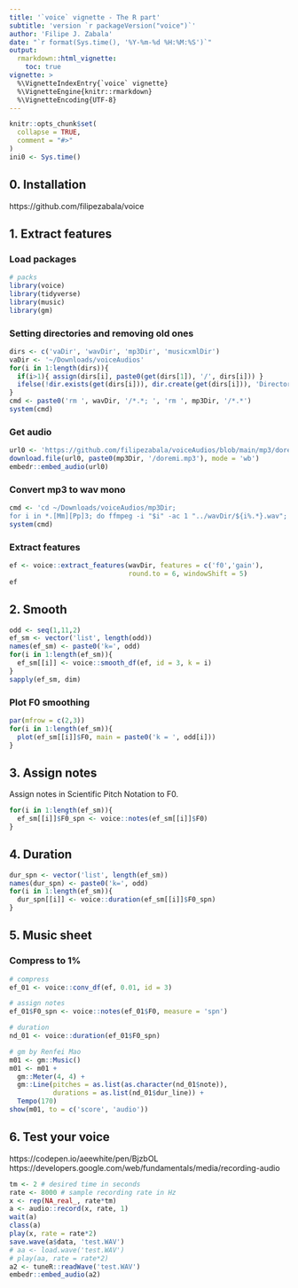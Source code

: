```yaml
---
title: '`voice` vignette - The R part'
subtitle: 'version `r packageVersion("voice")`'
author: 'Filipe J. Zabala'
date: "`r format(Sys.time(), '%Y-%m-%d %H:%M:%S')`"
output:
  rmarkdown::html_vignette:
    toc: true
vignette: >
  %\VignetteIndexEntry{`voice` vignette}
  %\VignetteEngine{knitr::rmarkdown}
  %\VignetteEncoding{UTF-8}
---
```


```r
knitr::opts_chunk$set(
  collapse = TRUE,
  comment = "#>"
)
ini0 <- Sys.time()
```

## 0. Installation
https://github.com/filipezabala/voice

## 1. Extract features
### Load packages
```r
# packs
library(voice)
library(tidyverse)
library(music)
library(gm)
```

### Setting directories and removing old ones
```r
dirs <- c('vaDir', 'wavDir', 'mp3Dir', 'musicxmlDir')
vaDir <- '~/Downloads/voiceAudios'
for(i in 1:length(dirs)){
  if(i>1){ assign(dirs[i], paste0(get(dirs[1]), '/', dirs[i])) }
  ifelse(!dir.exists(get(dirs[i])), dir.create(get(dirs[i])), 'Directory exists!')
}
cmd <- paste0('rm ', wavDir, '/*.*; ', 'rm ', mp3Dir, '/*.*')
system(cmd)
```


<!-- #### >>> To do #10 [SOLVED @ VERSION 0.0.0.9044 2021-09-12] -->
<!-- Automatize and test `autoDir` argument @ splitw.R.  <<< -->

<!-- #### >>> To do #20 [SOLVED @ VERSION 0.0.0.9044 2021-09-12] -->
<!-- Parameters fromWav, fromRttm admits either file or directory @ splitw.R. <<< -->

### Get audio
```r
url0 <- 'https://github.com/filipezabala/voiceAudios/blob/main/mp3/doremi.mp3?raw=true'
download.file(url0, paste0(mp3Dir, '/doremi.mp3'), mode = 'wb')
embedr::embed_audio(url0)
```

<!-- #### >>> To do #30 [SOLVED in 2021-11-07] -->
<!-- Insert a button to play audio files. <<< -->

<!-- #### >>> To do #40 -->
<!-- At `url0 <- 'https://github.com/filipezabala/voiceAudios/raw/main/bebezinho_2.005.wav'`, find out why the downloaded file is called `wav_bebezinho_2.005.wav`. <<< -->

### Convert mp3 to wav mono
```r
cmd <- 'cd ~/Downloads/voiceAudios/mp3Dir;
for i in *.[Mm][Pp]3; do ffmpeg -i "$i" -ac 1 "../wavDir/${i%.*}.wav"; done'
system(cmd)
```

### Extract features
```r
ef <- voice::extract_features(wavDir, features = c('f0','gain'),
                              round.to = 6, windowShift = 5)
ef
```
<!-- #### >>> To do #50 -->
<!-- Automatize and test `stereo2mono`. <<< -->

<!-- #### >>> To do #60 -->
<!-- Test different windowShift values.  <<< -->


## 2. Smooth
<!-- #### >>> To do #70 [SOLVED @ VERSION 0.0.0.9042 2021-09-12] -->
<!-- Write the function `smooth_df(x,k)`. <<< -->

```r
odd <- seq(1,11,2)
ef_sm <- vector('list', length(odd))
names(ef_sm) <- paste0('k=', odd)
for(i in 1:length(ef_sm)){
  ef_sm[[i]] <- voice::smooth_df(ef, id = 3, k = i)
}
sapply(ef_sm, dim)
```

### Plot F0 smoothing
```r
par(mfrow = c(2,3))
for(i in 1:length(ef_sm)){
  plot(ef_sm[[i]]$F0, main = paste0('k = ', odd[i]))
}
```


<!-- ### Pool -->
<!-- ```{r} -->
<!-- (ef01 <- voice::conv_df(ef, .01)) # 1% -->
<!-- ``` -->
<!-- #### >>> To do -->
<!-- 1. Eliminate this step, assigning notes and durations after smooth with moving average.   -->
<!-- 2. Apply voice::duration over the smoothed data.   -->

## 3. Assign notes
Assign notes in Scientific Pitch Notation to F0.
```r
for(i in 1:length(ef_sm)){
  ef_sm[[i]]$F0_spn <- voice::notes(ef_sm[[i]]$F0)
}
```

<!-- #### >>> To do #80 [WORK IN PROGRESS] -->
<!-- Write plot_note function to show both frequency and notes in spn, midi and black formats. <<< -->

<!-- #### >>> To do #90 -->
<!-- Write a function to, given a frequency in Hz, convert in any SPN. <<< -->

<!-- #### >>> To do #100 -->
<!-- Implement and study major/minor chords identifier (consider `tabr` functions). <<< -->

<!-- #### >>> To do #110 -->
<!-- Study sequences (scales and arpeggios). <<< -->


## 4. Duration
```r
dur_spn <- vector('list', length(ef_sm))
names(dur_spn) <- paste0('k=', odd)
for(i in 1:length(ef_sm)){
  dur_spn[[i]] <- voice::duration(ef_sm[[i]]$F0_spn) 
}
```

<!-- ## 5. Distance -->
<!-- Distance in semitones -->
<!-- ```{r} -->
<!-- nd <- vector('list', length(ef_sm)) -->
<!-- for(i in 1:length(ef_sm)){ -->
<!--   nd[[i]] <- music::noteDistance(as.character(dur_spn[[i]]$note)) -->
<!--   print(summary(nd[[i]])) -->
<!-- } -->
<!-- nd[[1]] -->
<!-- ``` -->

<!-- #### >>> To do #120 -->
<!-- Extract and test microtones. (Giuliano's idea.) <<< -->

<!-- ### Play -->
<!-- ```{r} -->
<!-- music::playNote(note = as.character(dur.spn$note), duration = dur.spn$dur_line) -->
<!-- ``` -->
<!-- #### >>> To do -->
<!-- 1. Check version to play different durations.   -->

<!-- To do:   -->
<!-- 1. Solve in Linux:   -->

<!-- ```{r} -->
<!-- # ALSA lib pcm_dmix.c:1089:(snd_pcm_dmix_open) unable to open slave -->
<!-- # ALSA lib pcm.c:2642:(snd_pcm_open_noupdate) Unknown PCM cards.pcm.rear -->
<!-- # ALSA lib pcm.c:2642:(snd_pcm_open_noupdate) Unknown PCM cards.pcm.center_lfe -->
<!-- # ALSA lib pcm.c:2642:(snd_pcm_open_noupdate) Unknown PCM cards.pcm.side -->
<!-- # ALSA lib pcm_route.c:869:(find_matching_chmap) Found no matching channel map -->
<!-- # ALSA lib pcm_oss.c:377:(_snd_pcm_oss_open) Unknown field port -->
<!-- # ALSA lib pcm_oss.c:377:(_snd_pcm_oss_open) Unknown field port -->
<!-- # ALSA lib pulse.c:242:(pulse_connect) PulseAudio: Unable to connect: Connection refused -->
<!-- #  -->
<!-- # ALSA lib pulse.c:242:(pulse_connect) PulseAudio: Unable to connect: Connection refused -->
<!-- #  -->
<!-- # ALSA lib pcm_usb_stream.c:486:(_snd_pcm_usb_stream_open) Invalid type for card -->
<!-- # ALSA lib pcm_usb_stream.c:486:(_snd_pcm_usb_stream_open) Invalid type for card -->
<!-- # ALSA lib pcm_dmix.c:1089:(snd_pcm_dmix_open) unable to open slave -->
<!-- # ALSA lib pcm_dmix.c:1089:(snd_pcm_dmix_open) unable to open slave -->
<!-- ``` -->

## 5. Music sheet
### Compress to 1%
```r
# compress
ef_01 <- voice::conv_df(ef, 0.01, id = 3)

# assign notes
ef_01$F0_spn <- voice::notes(ef_01$F0, measure = 'spn')

# duration
nd_01 <- voice::duration(ef_01$F0_spn)

# gm by Renfei Mao
m01 <- gm::Music()
m01 <- m01 +
  gm::Meter(4, 4) +
  gm::Line(pitches = as.list(as.character(nd_01$note)),
           durations = as.list(nd_01$dur_line)) +
  Tempo(170)
show(m01, to = c('score', 'audio'))
```


## 6. Test your voice

https://codepen.io/aeewhite/pen/BjzbOL
https://developers.google.com/web/fundamentals/media/recording-audio

<script>
<h2>Not Recording</h2>

<button class="notRec">Not Recording</button>

<br />
<br />
<h2>Recording</h2>

<button class="Rec">Recording</button>

<h2>Demo</h2>
<p>Click the button to start/stop recording</p>
<button id="recButton"></button>

</script>

```r
tm <- 2 # desired time in seconds
rate <- 8000 # sample recording rate in Hz
x <- rep(NA_real_, rate*tm)
a <- audio::record(x, rate, 1)
wait(a)
class(a)
play(x, rate = rate*2)
save.wave(a$data, 'test.WAV')
# aa <- load.wave('test.WAV')
# play(aa, rate = rate*2)
a2 <- tuneR::readWave('test.WAV')
embedr::embed_audio(a2)

```


<!-- #### >>> To do #130 -->
<!-- Automate `pitches` and `durations` at `gm::Line` to capture spn/midi from `duration` data frame. <<< -->


<!-- ### Export musicxml file -->
<!-- ```{r} -->
<!-- gm::export(m01, musicxmlDir, 'bebezinho_01', 'musicxml') -->
<!-- gm::export(m21, musicxmlDir, 'bebezinho_21', 'musicxml') -->
<!-- ``` -->


<!-- ```{r} -->
<!-- Sys.time()-ini0 -->
<!-- ``` -->

